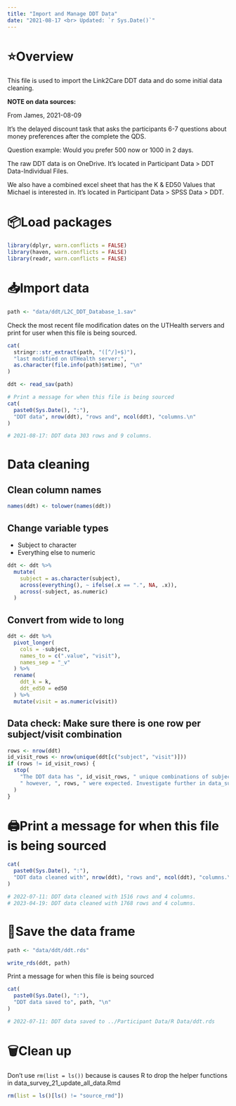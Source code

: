 ```yaml
---
title: "Import and Manage DDT Data"
date: "2021-08-17 <br> Updated: `r Sys.Date()`"
---
```


# ⭐️Overview

This file is used to import the Link2Care DDT data and do some initial data cleaning. 

**NOTE on data sources:**

From James, 2021-08-09

It’s the delayed discount task that asks the participants 6-7 questions about money preferences after the complete the QDS. 

Question example:
Would you prefer 500 now or 1000 in 2 days.

The raw DDT data is on OneDrive. It’s located in Participant Data > DDT Data-Individual Files.

We also have a combined excel sheet that has the K & ED50 Values that Michael is interested in.  It’s located in Participant Data > SPSS Data > DDT.


# 📦Load packages

```r
library(dplyr, warn.conflicts = FALSE)
library(haven, warn.conflicts = FALSE)
library(readr, warn.conflicts = FALSE)
```


# 📥Import data 

```r
path <- "data/ddt/L2C_DDT_Database_1.sav"
```

Check the most recent file modification dates on the UTHealth servers and print for user when this file is being sourced.

```r
cat(
  stringr::str_extract(path, "([^/]+$)"),
  "last modified on UTHealth server:",
  as.character(file.info(path)$mtime), "\n"
)
```

```r
ddt <- read_sav(path)

# Print a message for when this file is being sourced
cat(
  paste0(Sys.Date(), ":"),
  "DDT data", nrow(ddt), "rows and", ncol(ddt), "columns.\n"
)

# 2021-08-17: DDT data 303 rows and 9 columns.
```


# Data cleaning

## Clean column names 

```r
names(ddt) <- tolower(names(ddt))
```

## Change variable types

* Subject to character   
* Everything else to numeric    

```r
ddt <- ddt %>% 
  mutate(
    subject = as.character(subject),
    across(everything(), ~ ifelse(.x == ".", NA, .x)),
    across(-subject, as.numeric)
  )
```

## Convert from wide to long

```r
ddt <- ddt %>% 
  pivot_longer(
    cols = -subject,
    names_to = c(".value", "visit"),
    names_sep = "_v"
  ) %>% 
  rename(
    ddt_k = k,
    ddt_ed50 = ed50
  ) %>% 
  mutate(visit = as.numeric(visit))
```

## Data check: Make sure there is one row per subject/visit combination

```r
rows <- nrow(ddt)
id_visit_rows <- nrow(unique(ddt[c("subject", "visit")]))
if (rows != id_visit_rows) {
  stop(
    "The DDT data has ", id_visit_rows, " unique combinations of subject and vist;", 
    " however, ", rows, " were expected. Investigate further in data_survey_07_ddt_import.Rmd"
  )
}
```


# 🖨Print a message for when this file is being sourced

```r
cat(
  paste0(Sys.Date(), ":"),
  "DDT data cleaned with", nrow(ddt), "rows and", ncol(ddt), "columns.\n"
)

# 2022-07-11: DDT data cleaned with 1516 rows and 4 columns.
# 2023-04-19: DDT data cleaned with 1768 rows and 4 columns.
```


# 💾Save the data frame

```r
path <- "data/ddt/ddt.rds"
```

```r
write_rds(ddt, path)
```

Print a message for when this file is being sourced

```r
cat(
  paste0(Sys.Date(), ":"),
  "DDT data saved to", path, "\n"
)

# 2022-07-11: DDT data saved to ../Participant Data/R Data/ddt.rds 
```


# 🗑Clean up

Don't use `rm(list = ls())` because is causes R to drop the helper functions in data_survey_21_update_all_data.Rmd

```r
rm(list = ls()[ls() != "source_rmd"])
```
